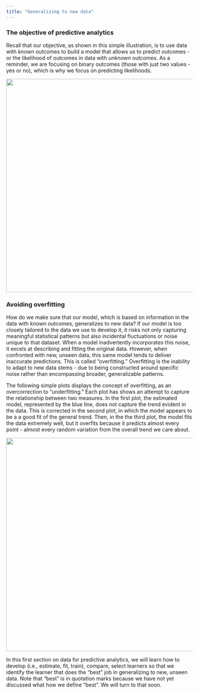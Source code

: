 ```yaml
---
title: "Generalizing to new data"
---
```


### The objective of predictive analytics

Recall that our objective, as shown in this simple illustration, is to use data with *known* outcomes to build a model that allows us to predict outcomes - or the likelihood of outcomes in data with *unknown* outcomes. As a reminder, we are focusing on binary outcomes (those with just two values - yes or no), which is why we focus on predicting likelihoods. 

![](images/WhatisPA.png){width="6in"}

### Avoiding overfitting

How do we make sure that our model, which is based on information in the data with known outcomes, generalizes to new data? If our model is too closely tailored to the data we use to develop it, it risks not only capturing meaningful statistical patterns but also incidental fluctuations or noise unique to that dataset. When a model inadvertently incorporates this noise, it excels at describing and fitting the original data. However, when confronted with new, unseen data, this same model tends to deliver inaccurate predictions. This is called "overfitting." Overfitting is the inability to adapt to new data stems - due to being constructed around specific noise rather than encompassing broader, generalizable patterns.

The following simple plots displays the concept of overfitting, as an overcorrection to "underfitting." Each plot has shows an attempt to capture the relationship between two measures. In the first plot, the estimated model, represented by the blue line, does not capture the trend evident in the data. This is corrected in the second plot, in which the model appears to be a a good fit of the general trend. Then, in the the third plot, the model fits the data extremely well, but it overfits because it predicts almost every point - almost every random variation from the overall trend we care about.

![](images/overfitting.png){width="6in"}

In this first section on data for predictive analytics, we will learn how to develop (i.e., estimate, fit, train), compare, select learners so that we identify the learner that does the "best" job in generalizing to new, unseen data. Note that "best" is in quotation marks because we have not yet discussed what how we define "best". We will turn to that soon. 

